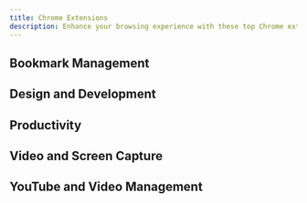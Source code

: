 ```yaml
---
title: Chrome Extensions
description: Enhance your browsing experience with these top Chrome extensions.
---
```


## Bookmark Management
<Cards>
  <CustomCard 
    title="Bookmarkify"
    icon="/resources/chrome-extensions/bookmarkify.png"
    description="Experience a Bookmark Manager like never before. No more juggling 10 tabs, find all your design inspiration in one place. All with Bookmarkify."
    href="https://www.bookmarkify.io/"
  />
  <CustomCard 
    title="Bookmark Manager"
    icon="/resources/chrome-extensions/bookmark-manager.png"
    description="Discover Marqly, your go-to bookmark manager. Organize, access, and manage effortlessly. Save, customize, and manage bookmarks and texts online."
    href="https://www.marqly.com/"
  />
  <CustomCard 
    title="packpack"
    icon="/resources/chrome-extensions/packpack.png"
    description="PackPack is an AI-driven bookmark management tool tailored for saving content from online resources like news and social media. It utilizes AI to clean and save content.Transform the way you manage bookmarks and handle your collections more intelligently."
    href="https://packpack.ai/"
  />
</Cards>

## Design and Development
<Cards>
  <CustomCard 
    title="CSS Pro"
    icon="/resources/chrome-extensions/csspro.png"
    description="Try your design ideas in seconds with a universal visual CSS editor that generates code for you. Say hello to speed, joy, and stunning designs in just a few clicks with CSS Pro's browser extension."
    href="https://csspro.com/"
  />
  <CustomCard 
    title="Fonts Ninja"
    icon="/resources/chrome-extensions/fonts-ninja.png"
    description="Fonts Ninja helps designers discover awesome fonts and create stunning designs. Explore thousands of fonts and download them for free or buy premium ones."
    href="https://fonts.ninja/"
  />
  <CustomCard 
    title="SVG Gobbler"
    icon="/resources/chrome-extensions/svg-gobbler.png"
    description="SVG Gobbler is a browser extension for finding, optimizing, organizing, editing, and exporting SVGs like never before."
    href="https://svggobbler.com/"
  />
</Cards>

## Productivity
<Cards>
  <CustomCard 
    title="OneTab"
    icon="/resources/chrome-extensions/onetab.png"
    description="OneTab is a browser extension available for Google Chrome, Firefox, Edge, and Safari that helps reduce memory usage by converting multiple tabs into a list, allowing for up to 95% memory reduction."
    href="https://www.one-tab.com/"
  />
  <CustomCard 
    title="MaxFocus"
    icon="/resources/chrome-extensions/maxfoc.png"
    description="Preview links before you click on any website. Read articles without distractions."
    href="https://maxfoc.us/"
  />
  <CustomCard 
    title="mymind"
    icon="/resources/chrome-extensions/mymind.png"
    description="A private place to save your most precious notes, images, quotes and highlights. Enhanced with AI to help you remember without wasting time on categorizing & organizing."
    href="https://mymind.com/"
  />
</Cards>

## Video and Screen Capture
<Cards>
  <CustomCard 
    title="Screenity"
    icon="/resources/chrome-extensions/screenity.png"
    description="Screenity is a screen recorder for Chrome with no limits. Capture, draw, edit videos and more - all with no sign in needed, completely private and open source."
    href="https://screenity.io/en/"
  />
  <CustomCard 
    title="Screenshot Tool"
    icon="/resources/chrome-extensions/screenshot-tool.png"
    description="Innovative screenshot tool lets users screen capture and edit screenshot. Full page screen capture."
    href="https://chromewebstore.google.com/detail/screenshot-tool-screen-ca/edlifbnjlicfpckhgjhflgkeeibhhcii"
  />
  <CustomCard 
    title="Ostendo"
    icon="/resources/chrome-extensions/ostendo.png"
    description="Capture & Share beautiful Tiles of YouTube Thumbnails & Comments! Customize the shape, content, and theme!"
    href="https://chromewebstore.google.com/detail/ostendo-%E2%80%93-capture-beautif/bdfkognhpfgcoafcncpdgpjlbhoigpil"
  />
</Cards>

## YouTube and Video Management
<Cards>
  <CustomCard 
    title="NexLev"
    icon="/resources/chrome-extensions/nextlev.png"
    description="Find profitable niches in YouTube within seconds with NexLev, the most powerful AI-based niche finder."
    href="https://www.nexlev.io/"
  />
  <CustomCard 
    title="PocketTube"
    icon="/resources/chrome-extensions/pockettube.png"
    description="The better way to group and organize your Youtube subscriptions. Mark as watched. Youtube Deck and more."
    href="https://pockettube.io/"
  />
  <CustomCard 
    title="Video Downloader"
    icon="/resources/chrome-extensions/video-downloader.png"
    description="Video downloader for Chrome is a simple tool that allows users to easily download videos from websites with just a few clicks."
    href="https://pockettube.io/"
  />
</Cards>